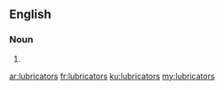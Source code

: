 ==English==

===Noun===
{{head|en|plural}}

# {{plural of|lubricator|lang=en|nocat=1}}

[[ar:lubricators]]
[[fr:lubricators]]
[[ku:lubricators]]
[[my:lubricators]]